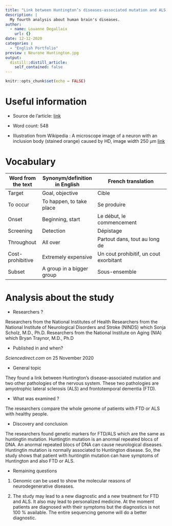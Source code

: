 ```yaml
---
title: "Link between Huntington’s diseases-associated mutation and ALS and FTD"
description: |
  My fourth analysis about human brain's diseases.
author:
  - name: Louanne Degallaix
    url: {}
date: 12-12-2020
categories :
  - "English Portfolio"
preview : Neurone Huntington.jpg
output:
  distill::distill_article:
    self_contained: false
---
```


```r
knitr::opts_chunk$set(echo = FALSE)
```

# Useful information

* Source de l'article: [link](https://www.sciencedaily.com/releases/2020/12/201204110241.htm)

* Word count: 548

* Illustration from Wikipedia : A microscope image of a neuron with an inclusion body (stained orange) caused by HD, image width 250 µm [link](https://en.wikipedia.org/wiki/Huntington%27s_disease#/media/File:Neuron_with_mHTT_inclusion_zoomed.jpg)

# Vocabulary

| Word from the text | Synonym/definition in English | French translation                     |
| ------------------ | ----------------------------- | -------------------------------------- |
| Target             | Goal, objective               | Cible                                  |
| To occur           | To happen, to take place      | Se produire                            |
| Onset              | Beginning, start              | Le début, le commencement              |
| Screening          | Detection                     | Dépistage                              |
| Throughout         | All over                      | Partout dans, tout au long de          |
| Cost-prohibitive   | Extremely expensive           | Un cout prohibitif, un cout exorbitant |
| Subset             | A group in a bigger group     | Sous-ensemble                          |

# Analysis about the study

* Researchers ?

Researchers from the National Institutes of Health 
Researchers from the National Institute of Neurological Disorders and Stroke (NINDS) which Sonja Scholz, M.D., Ph.D.
Researchers from the National Institute on Aging (NIA) which Bryan Traynor, M.D., Ph.D


* Published in and when? 

*Sciencedirect.com* on 25 November 2020

* General topic 

They found a link between Huntington’s disease-associated mutation and two other pathologies of the nervous system. These two pathologies are amyotrophic lateral sclerosis (ALS) and frontotemporal dementia (FTD). 

* What was examined ?

The researchers compare the whole genome of patients with FTD or ALS with healthy people. 

* Discovery and conclusion

The researchers found genetic markers for FTD/ALS which are the same as huntingtin mutation. Huntingtin mutation is an anormal repeated blocs of DNA. An anormal repeated blocs of DNA can cause neurological diseases. Huntingtin mutation is normally associated to Huntington disease. So, the study shows that patient with huntingtin mutation can have symptoms of Huntington and also FTD or ALS. 

* Remaining questions 

1)    Genomic can be used to show the molecular reasons of neurodegenerative diseases. 

2)    The study may lead to a new diagnostic and a new treatment for FTD and ALS. It also may lead to personalized medicine. At the moment patients are diagnosed with their symptoms but the diagnostics is not 100 % available. The entire sequencing genome will do a better diagnostic.





